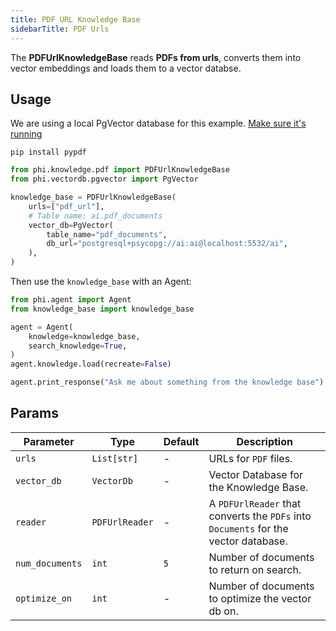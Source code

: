 ```yaml
---
title: PDF URL Knowledge Base
sidebarTitle: PDF Urls
---
```


The **PDFUrlKnowledgeBase** reads **PDFs from urls**, converts them into vector embeddings and loads them to a vector databse.

## Usage

<Note>

We are using a local PgVector database for this example. [Make sure it's running](https://docs.phidata.com/vectordb/pgvector)

</Note>

```shell
pip install pypdf
```

```python knowledge_base.py
from phi.knowledge.pdf import PDFUrlKnowledgeBase
from phi.vectordb.pgvector import PgVector

knowledge_base = PDFUrlKnowledgeBase(
    urls=["pdf_url"],
    # Table name: ai.pdf_documents
    vector_db=PgVector(
        table_name="pdf_documents",
        db_url="postgresql+psycopg://ai:ai@localhost:5532/ai",
    ),
)
```

Then use the `knowledge_base` with an Agent:

```python agent.py
from phi.agent import Agent
from knowledge_base import knowledge_base

agent = Agent(
    knowledge=knowledge_base,
    search_knowledge=True,
)
agent.knowledge.load(recreate=False)

agent.print_response("Ask me about something from the knowledge base")
```

## Params

| Parameter       | Type           | Default | Description                                                                         |
| --------------- | -------------- | ------- | ----------------------------------------------------------------------------------- |
| `urls`          | `List[str]`    | -       | URLs for `PDF` files.                                                               |
| `vector_db`     | `VectorDb`     | -       | Vector Database for the Knowledge Base.                                             |
| `reader`        | `PDFUrlReader` | -       | A `PDFUrlReader` that converts the `PDFs` into `Documents` for the vector database. |
| `num_documents` | `int`          | `5`     | Number of documents to return on search.                                            |
| `optimize_on`   | `int`          | -       | Number of documents to optimize the vector db on.                                   |
